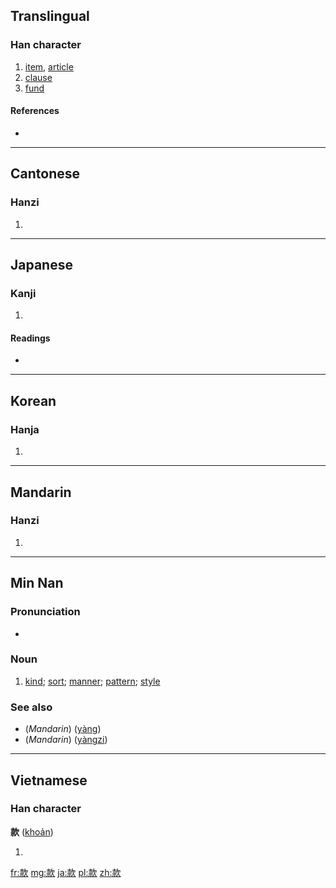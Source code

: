 ==Translingual==

===Han character===
{{Han char|rn=76|rad=欠|as=08|sn=12|four=4798<sub>2</sub>|canj=土火弓人 (GFNO)}}

# [[item]], [[article]]
# [[clause]]
# [[fund]]

====References====
* {{Han ref|kx=0569.030|dkj=16107|dj=0957.100|hdz=32141.010|uh=6B3E|ud=27454|bh=B4DA|bd=46298}}

----

==Cantonese==

===Hanzi===
{{yue-hanzi|jyut=|y=fun2}}

# {{defn|lang=yue|sort=欠08}}

----

==Japanese==

===Kanji===
{{ja-kanji|grade=c|rs=欠08}}

# {{defn|lang=ja|sort=欠08}}

====Readings====
* {{ja-readings|on=[[かん]] (kan)|kun=[[まこと]] (makoto), [[しるす]] (shirusu)}}

----

==Korean==

===Hanja===
{{ko-hanja|hangeul=관|eumhun=|rv=gwan|mr=kwan|y=kwan}}

# {{defn|lang=ko|sort=欠08}}

----

==Mandarin==

===Hanzi===
{{cmn-hanzi|pin=[[kuǎn]] ([[kuan3]]), [[xīn]] ([[xin1]])|wg=k'uan<sup>3</sup>, hsin<sup>1</sup>}}

# {{defn|lang=cmn|sort=欠08}}

----

==Min Nan==

===Pronunciation===
* {{IPA|[ kʰuan˥˧ ]|lang=nan}}

===Noun===
{{nan-noun|ts|poj=khóan|pojt=khoan2|rs=欠08}}

# [[kind]]; [[sort]]; [[manner]]; [[pattern]]; [[style]]

===See also===
* (''Mandarin'') {{zh-ts|樣|样}} ([[yàng]])
* (''Mandarin'') {{zh-ts|樣子|样子}} ([[yàngzi]])

----

==Vietnamese==

===Han character===
'''款''' ([[khoản]])

# {{defn|lang=vi}}

[[fr:款]]
[[mg:款]]
[[ja:款]]
[[pl:款]]
[[zh:款]]